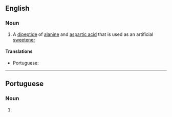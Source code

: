 ==English==

===Noun===
{{wikipedia}}
{{en-noun|-}}

# A [[dipeptide]] of [[alanine]] and [[aspartic acid]] that is used as an artificial [[sweetener]]

====Translations====
{{trans-top|dipeptide of alanine and aspartic acid}}
* Portuguese: {{t|pt|alitame|m}}
{{trans-mid}}
{{trans-bottom}}

----

==Portuguese==

===Noun===
{{pt-noun|m|-}}

# {{l|en|alitame}} {{gloss|dipeptide of alanine and aspartic acid}}

{{topics|pt|Organic compounds}}